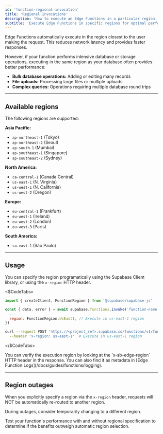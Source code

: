 ```yaml
---
id: 'function-regional-invocation'
title: 'Regional Invocations'
description: 'How to execute an Edge Functions in a particular region.'
subtitle: 'Execute Edge Functions in specific regions for optimal performance.'
---
```


Edge Functions automatically execute in the region closest to the user making the request. This reduces network latency and provides faster responses.

However, if your function performs intensive database or storage operations, executing in the same region as your database often provides better performance:

- **Bulk database operations:** Adding or editing many records
- **File uploads:** Processing large files or multiple uploads
- **Complex queries:** Operations requiring multiple database round trips

---

## Available regions

The following regions are supported:

**Asia Pacific:**

- `ap-northeast-1` (Tokyo)
- `ap-northeast-2` (Seoul)
- `ap-south-1` (Mumbai)
- `ap-southeast-1` (Singapore)
- `ap-southeast-2` (Sydney)

**North America:**

- `ca-central-1` (Canada Central)
- `us-east-1` (N. Virginia)
- `us-west-1` (N. California)
- `us-west-2` (Oregon)

**Europe:**

- `eu-central-1` (Frankfurt)
- `eu-west-1` (Ireland)
- `eu-west-2` (London)
- `eu-west-3` (Paris)

**South America:**

- `sa-east-1` (São Paulo)

---

## Usage

You can specify the region programatically using the Supabase Client library, or using the `x-region` HTTP header.

<$CodeTabs>

```js name=JavaScript
import { createClient, FunctionRegion } from '@supabase/supabase-js'

const { data, error } = await supabase.functions.invoke('function-name', {
  ...
  region: FunctionRegion.UsEast1, // Execute in us-east-1 region
})
```

```bash name=cURL
curl --request POST 'https://<project_ref>.supabase.co/functions/v1/function-name' \
  --header 'x-region: us-east-1'  # Execute in us-east-1 region
```

</$CodeTabs>

<Admonition type="note">
  You can verify the execution region by looking at the `x-sb-edge-region` HTTP header in the
  response. You can also find it as metadata in [Edge Function
  Logs](/docs/guides/functions/logging).
</Admonition>

---

## Region outages

When you explicitly specify a region via the `x-region` header, requests will NOT be automatically
re-routed to another region.

During outages, consider temporarily changing to a different region.

<Admonition type="caution">

Test your function's performance with and without regional specification to determine if the benefits outweigh automatic region selection.

</Admonition>

